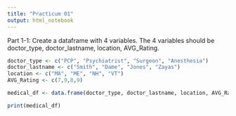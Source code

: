 ```yaml
---
title: "Practicum 01"
output: html_notebook
---
```


Part 1-1: Create a dataframe with 4 variables. The 4 variables should be doctor_type, 
doctor_lastname, location, AVG_Rating. 

```r
doctor_type <- c("PCP", "Psychiatrist", "Surgeon", "Anesthesia")
doctor_lastname <- c("Smith", "Dame", "Jones", "Zayas")
location <- c("MA", "ME", "NH", "VT")
AVG_Rating <- c(7,9,8,9)

medical_df <- data.frame(doctor_type, doctor_lastname, location, AVG_Rating)

print(medical_df)
```

